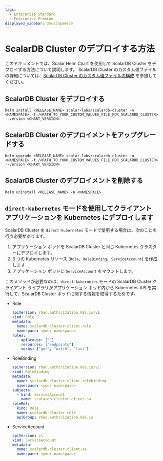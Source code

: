 ```yaml
---
tags:
  - Enterprise Standard
  - Enterprise Premium
displayed_sidebar: docsJapanese
---
```


# ScalarDB Cluster のデプロイする方法


<TranslationBanner />

このドキュメントでは、Scalar Helm Chart を使用して ScalarDB Cluster をデプロイする方法について説明します。 ScalarDB Cluster のカスタム値ファイルの詳細については、[ScalarDB Cluster のカスタム値ファイルの構成](configure-custom-values-scalardb-cluster.mdx) を参照してください。

## ScalarDB Cluster をデプロイする

```console
helm install <RELEASE_NAME> scalar-labs/scalardb-cluster -n <NAMESPACE> -f /<PATH_TO_YOUR_CUSTOM_VALUES_FILE_FOR_SCALARDB_CLUSTER> --version <CHART_VERSION>
```

## ScalarDB Cluster のデプロイメントをアップグレードする

```console
helm upgrade <RELEASE_NAME> scalar-labs/scalardb-cluster -n <NAMESPACE> -f /<PATH_TO_YOUR_CUSTOM_VALUES_FILE_FOR_SCALARDB_CLUSTER> --version <CHART_VERSION>
```

## ScalarDB Cluster のデプロイメントを削除する

```console
helm uninstall <RELEASE_NAME> -n <NAMESPACE>
```

## `direct-kubernetes` モードを使用してクライアント アプリケーションを Kubernetes にデプロイします

ScalarDB Cluster を `direct-kubernetes` モードで使用する場合は、次のことを行う必要があります。

1. アプリケーション ポッドを ScalarDB Cluster と同じ Kubernetes クラスターにデプロイします。
2. 3 つの Kubernetes リソース (`Role`、`RoleBinding`、`ServiceAccount`) を作成します。
3. アプリケーション ポッドに `ServiceAccount` をマウントします。

このメソッドが必要なのは、`direct-kubernetes` モードの ScalarDB Cluster クライアント ライブラリがアプリケーション ポッド内から Kubernetes API を実行して、ScalarDB Cluster ポッドに関する情報を取得するためです。

* Role
  ```yaml
  apiVersion: rbac.authorization.k8s.io/v1
  kind: Role
  metadata:
    name: scalardb-cluster-client-role
    namespace: <your namespace>
  rules:
    - apiGroups: [""]
      resources: ["endpoints"]
      verbs: ["get", "watch", "list"]
  ```
* RoleBinding
  ```yaml
  apiVersion: rbac.authorization.k8s.io/v1
  kind: RoleBinding
  metadata:
    name: scalardb-cluster-client-rolebinding
    namespace: <your namespace>
  subjects:
    - kind: ServiceAccount
      name: scalardb-cluster-client-sa
  roleRef:
    kind: Role
    name: scalardb-cluster-role
    apiGroup: rbac.authorization.k8s.io
  ```
* ServiceAccount
  ```yaml
  apiVersion: v1
  kind: ServiceAccount
  metadata:
    name: scalardb-cluster-client-sa
    namespace: <your namespace>
  ```

